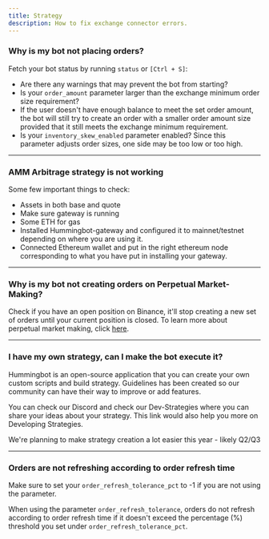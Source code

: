 ```yaml
---
title: Strategy
description: How to fix exchange connector errors.
---
```


### Why is my bot not placing orders?

Fetch your bot status by running `status` or `[Ctrl + S]`:

- Are there any warnings that may prevent the bot from starting?
- Is your `order_amount` parameter larger than the exchange minimum order size requirement?
- If the user doesn't have enough balance to meet the set order amount, the bot will still try to create an order with a smaller order amount size provided that it still meets the exchange minimum requirement.
- Is your `inventory_skew_enabled` parameter enabled? Since this parameter adjusts order sizes, one side may be too low or too high.

---

### AMM Arbitrage strategy is not working

Some few important things to check:

- Assets in both base and quote
- Make sure gateway is running
- Some ETH for gas
- Installed Hummingbot-gateway and configured it to mainnet/testnet depending on where you are using it.
- Connected Ethereum wallet and put in the right ethereum node corresponding to what you have put in installing your gateway.

---

### Why is my bot not creating orders on Perpetual Market-Making?

Check if you have an open position on Binance, it'll stop creating a new set of orders until your current position is closed. To learn more about perpetual market making, click [here](https://docs.hummingbot.io/strategies/perpetual-market-making/#position_management).

---

### I have my own strategy, can I make the bot execute it?

Hummingbot is an open-source application that you can create your own custom scripts and build strategy. Guidelines has been created so our community can have their way to improve or add features.

You can check our Discord and check our Dev-Strategies where you can share your ideas about your strategy. This link would also help you more on Developing Strategies.

We're planning to make strategy creation a lot easier this year - likely Q2/Q3

---

### Orders are not refreshing according to order refresh time

Make sure to set your `order_refresh_tolerance_pct` to -1 if you are not using the parameter.

When using the parameter `order_refresh_tolerance`, orders do not refresh according to order refresh time if it doesn't exceed the percentage (%) threshold you set under `order_refresh_tolerance_pct`.
